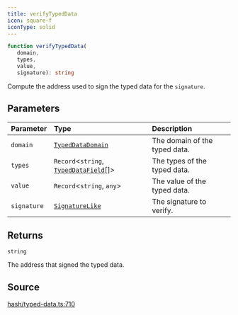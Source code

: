 ```yaml
---
title: verifyTypedData
icon: square-f
iconType: solid
---
```


```ts
function verifyTypedData(
   domain, 
   types, 
   value, 
   signature): string
```

Compute the address used to sign the typed data for the `signature`.

## Parameters

| Parameter | Type | Description |
| :------ | :------ | :------ |
| `domain` | [`TypedDataDomain`](/sdk/content/interfaces/TypedDataDomain) | The domain of the typed data. |
| `types` | `Record`\<`string`, [`TypedDataField`](/sdk/content/interfaces/TypedDataField)[]\> | The types of the typed data. |
| `value` | `Record`\<`string`, `any`\> | The value of the typed data. |
| `signature` | [`SignatureLike`](/sdk/content/type-aliases/SignatureLike) | The signature to verify. |

## Returns

`string`

The address that signed the typed data.

## Source

[hash/typed-data.ts:710](https://github.com/dominant-strategies/quais.js/blob/191734f84dfad16356d604ee17f04ede3d7ccb03/src/hash/typed-data.ts#L710)
